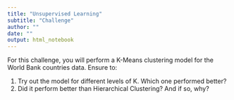 ```yaml
---
title: "Unsupervised Learning"
subtitle: "Challenge"
author: ""
date: ""
output: html_notebook
---
```


For this challenge, you will perform a K-Means clustering model for the World Bank countries data. Ensure to:

1. Try out the model for different levels of K. Which one performed better?
2. Did it perform better than Hierarchical Clustering? And if so, why?
